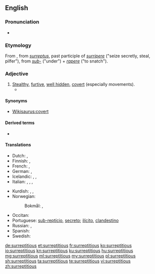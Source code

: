 ==English==

===Pronunciation===
* {{a|US}} {{IPA|/ˌsɜɹ.əpˈtɪʃ.əs/|lang=en}}

===Etymology===
From {{etyl|la|en}} {{m|la|surrepticius||stolen, furtive, clandestine}}, from ''[[surreptus]]'', past participle of ''[[surripere]]'' ("seize secretly, steal, pilfer"), from ''[[sub-]]'' ("under") + ''[[rapere]]'' ("to snatch").

===Adjective===
{{en-adj}}

# [[stealth|Stealth]]y, [[furtive]], [[hidden|well hidden]], [[covert]] (especially movements).
#* {{quote-book|year=1922|author={{w|Ben Travers}}|title={{w|A Cuckoo in the Nest}}
|chapter=1|url=http://openlibrary.org/works/OL1521052W
|passage=He read the letter aloud. Sophia listened with the studied air of one for whom, even in these days, a title possessed some '''surreptitious''' allurement.}}

====Synonyms====
* [[Wikisaurus:covert]]

====Derived terms====
* {{l|en|surreptitiously}}

====Translations====
{{trans-top|stealthy, furtive, well hidden, covert}}
* Dutch: {{t+|nl|heimelijk}}, {{t|nl|verdoken}}
* Finnish: {{t+|fi|salainen}}, {{t|fi|salamyhkäinen}}
* French: {{t+|fr|furtif}}, {{t+|fr|subreptice}}
* German: {{t+|de|heimlich}}, {{t+|de|verdeckt}}
* Icelandic: {{t+|is|laumulegur|m}}, {{t+|is|í laumi}}, {{t+|is|leynilegur|m}}
* Italian: {{t+|it|surrettizio}}, {{t+|it|subdolo}}, {{t|it|furbesco}}, {{t+|it|furtivo}}
{{trans-mid}}
* Kurdish: {{t+|ku|dizîkî}}, {{t+|ku|nehînî}}, {{t+|ku|razberî}}
* Norwegian:
*: Bokmål: {{t|nb|skjult}}, {{t|nb|dulgt}}
* Occitan: {{t|oc|subreptici}}
* Portuguese: [[sub-reptício]], [[secreto]]; [[ilícito]], [[clandestino]]
* Russian: {{t+|ru|та́йный}}, {{t+|ru|скры́тый}}
* Spanish: {{t+|es|subrepticio}}
* Swedish: {{t+|sv|dold}}
{{trans-bottom}}

[[de:surreptitious]]
[[et:surreptitious]]
[[fr:surreptitious]]
[[ko:surreptitious]]
[[io:surreptitious]]
[[kn:surreptitious]]
[[ku:surreptitious]]
[[hu:surreptitious]]
[[mg:surreptitious]]
[[ml:surreptitious]]
[[my:surreptitious]]
[[pl:surreptitious]]
[[sh:surreptitious]]
[[ta:surreptitious]]
[[te:surreptitious]]
[[vi:surreptitious]]
[[zh:surreptitious]]